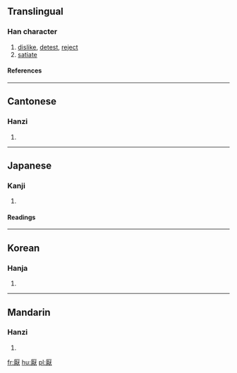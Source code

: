 {{see|厌}}

==Translingual==
===Han character===
{{Han char|rn=27|rad=厂|as=12|sn=14|four=7123<sub>4</sub>|canj=一日月大 (MABK)}}
# [[dislike]], [[detest]], [[reject]]
# [[satiate]]
====References====
{{Han ref|kx=0162.510|dkj=03025|dj=0370.300|hdz=10078.030|uh=53AD|ud=21421|bh=B9BD|bd=47549}}
----
==Cantonese==
===Hanzi===
{{yue-hanzi|jyut=|y=yim3}}
# {{defn|Cantonese}}
----
==Japanese==
===Kanji===
{{ja-kanji|grade=|rs=厂12}}
# {{defn|Japanese}} 
====Readings====
{{ja-readings|on=[[えん]] (en), [[おう]] (ō), [[よう]] (yō)|kun=[[あきる]] (akiru), [[いとう]] (itou)}}
----
==Korean==
===Hanja===
{{ko-hanja|hangeul=[[염]], [[엽]]|rv=yeom, yeop|mr=yŏm, yŏp}}
# {{defn|Korean}}
----
==Mandarin==
===Hanzi===
{{cmn-hanzi|sim=厌|pin=[[yàn]] (yan4)|wg=yen<sup>4</sup>}}
# {{defn|Mandarin}}

[[fr:厭]]
[[hu:厭]]
[[pl:厭]]